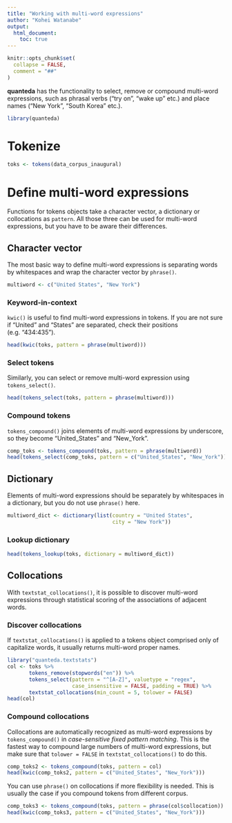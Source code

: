 ```yaml
---
title: "Working with multi-word expressions"
author: "Kohei Watanabe"
output: 
  html_document:
    toc: true
---
```


```r
knitr::opts_chunk$set(
  collapse = FALSE,
  comment = "##"
)
```

**quanteda** has the functionality to select, remove or compound multi-word expressions, such as phrasal verbs ("try on", "wake up" etc.) and place names ("New York", "South Korea" etc.). 

```r
library(quanteda)
```

# Tokenize

```r
toks <- tokens(data_corpus_inaugural)
```

# Define multi-word expressions

Functions for tokens objects take a character vector, a dictionary or collocations as `pattern`. All those three can be used for multi-word expressions, but you have to be aware their differences.

## Character vector

The most basic way to define multi-word expressions is separating words by whitespaces and wrap the character vector by `phrase()`.

```r
multiword <- c("United States", "New York")
```

### Keyword-in-context

`kwic()` is useful to find multi-word expressions in tokens. If you are not sure if "United" and "States" are separated, check their positions (e.g. "434:435").

```r
head(kwic(toks, pattern = phrase(multiword)))
```

### Select tokens

Similarly, you can select or remove multi-word expression using `tokens_select()`.

```r
head(tokens_select(toks, pattern = phrase(multiword)))
```

### Compound tokens

`tokens_compound()` joins elements of multi-word expressions by underscore, so they become "United_States" and "New_York".

```r
comp_toks <- tokens_compound(toks, pattern = phrase(multiword))
head(tokens_select(comp_toks, pattern = c("United_States", "New_York")))
```

## Dictionary

Elements of multi-word expressions should be separately by whitespaces in a dictionary, but you do not use `phrase()` here.

```r
multiword_dict <- dictionary(list(country = "United States", 
                                  city = "New York"))
```

### Lookup dictionary

```r
head(tokens_lookup(toks, dictionary = multiword_dict))
```

## Collocations

With `textstat_collocations()`, it is possible to discover multi-word expressions through statistical scoring of the associations of adjacent words. 

### Discover collocations

If `textstat_collocations()` is applied to a tokens object comprised only of capitalize words, it usually returns multi-word proper names.

```r
library("quanteda.textstats")
col <- toks %>% 
       tokens_remove(stopwords("en")) %>% 
       tokens_select(pattern = "^[A-Z]", valuetype = "regex", 
                     case_insensitive = FALSE, padding = TRUE) %>% 
       textstat_collocations(min_count = 5, tolower = FALSE)
head(col)
```

### Compound collocations

Collocations are automatically recognized as multi-word expressions by `tokens_compound()` in *case-sensitive fixed pattern matching*. This is the fastest way to compound large numbers of multi-word expressions, but make sure that `tolower = FALSE` in `textstat_collocations()` to do this.

```r
comp_toks2 <- tokens_compound(toks, pattern = col)
head(kwic(comp_toks2, pattern = c("United_States", "New_York")))
```

You can use `phrase()` on collocations if more flexibility is needed. This is usually the case if you compound tokens from different corpus.

```r
comp_toks3 <- tokens_compound(toks, pattern = phrase(col$collocation))
head(kwic(comp_toks3, pattern = c("United_States", "New_York")))
```

